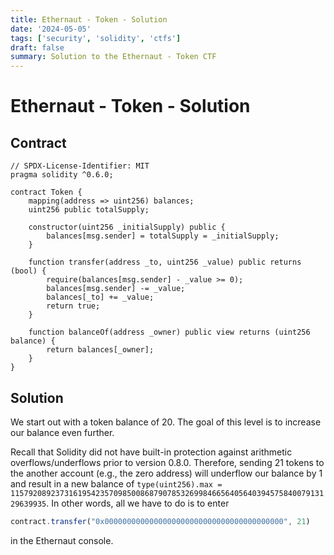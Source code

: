 ```yaml
---
title: Ethernaut - Token - Solution
date: '2024-05-05'
tags: ['security', 'solidity', 'ctfs']
draft: false
summary: Solution to the Ethernaut - Token CTF
---
```


# Ethernaut - Token - Solution

## Contract

```solidity
// SPDX-License-Identifier: MIT
pragma solidity ^0.6.0;

contract Token {
    mapping(address => uint256) balances;
    uint256 public totalSupply;

    constructor(uint256 _initialSupply) public {
        balances[msg.sender] = totalSupply = _initialSupply;
    }

    function transfer(address _to, uint256 _value) public returns (bool) {
        require(balances[msg.sender] - _value >= 0);
        balances[msg.sender] -= _value;
        balances[_to] += _value;
        return true;
    }

    function balanceOf(address _owner) public view returns (uint256 balance) {
        return balances[_owner];
    }
}
```

## Solution

We start out with a token balance of 20. The goal of this level is to increase our balance even further.

Recall that Solidity did not have built-in protection against arithmetic overflows/underflows prior to version 0.8.0.
Therefore, sending 21 tokens to the another account (e.g., the zero address) will underflow our balance by 1 and result in a new balance of `type(uint256).max = 115792089237316195423570985008687907853269984665640564039457584007913129639935`.
In other words, all we have to do is to enter 

```javascript
contract.transfer("0x0000000000000000000000000000000000000000", 21)
```

in the Ethernaut console.